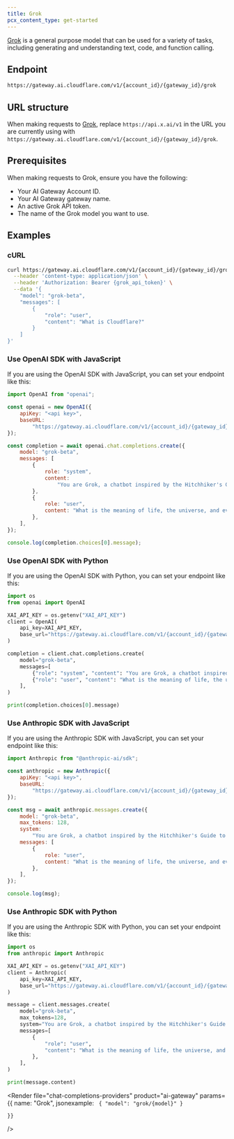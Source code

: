```yaml
---
title: Grok
pcx_content_type: get-started
---
```



[Grok](https://docs.x.ai/docs#getting-started) is a general purpose model that can be used for a variety of tasks, including generating and understanding text, code, and function calling.

## Endpoint

```txt
https://gateway.ai.cloudflare.com/v1/{account_id}/{gateway_id}/grok
```

## URL structure

When making requests to [Grok](https://docs.x.ai/docs#getting-started), replace `https://api.x.ai/v1` in the URL you are currently using with `https://gateway.ai.cloudflare.com/v1/{account_id}/{gateway_id}/grok`.

## Prerequisites

When making requests to Grok, ensure you have the following:

- Your AI Gateway Account ID.
- Your AI Gateway gateway name.
- An active Grok API token.
- The name of the Grok model you want to use.

## Examples

### cURL

```bash title="Request"
curl https://gateway.ai.cloudflare.com/v1/{account_id}/{gateway_id}/grok/v1/chat/completions \
  --header 'content-type: application/json' \
  --header 'Authorization: Bearer {grok_api_token}' \
  --data '{
    "model": "grok-beta",
    "messages": [
        {
            "role": "user",
            "content": "What is Cloudflare?"
        }
    ]
}'
```

### Use OpenAI SDK with JavaScript

If you are using the OpenAI SDK with JavaScript, you can set your endpoint like this:

```js title="JavaScript"
import OpenAI from "openai";

const openai = new OpenAI({
	apiKey: "<api key>",
	baseURL:
		"https://gateway.ai.cloudflare.com/v1/{account_id}/{gateway_id}/grok",
});

const completion = await openai.chat.completions.create({
	model: "grok-beta",
	messages: [
		{
			role: "system",
			content:
				"You are Grok, a chatbot inspired by the Hitchhiker's Guide to the Galaxy.",
		},
		{
			role: "user",
			content: "What is the meaning of life, the universe, and everything?",
		},
	],
});

console.log(completion.choices[0].message);
```

### Use OpenAI SDK with Python

If you are using the OpenAI SDK with Python, you can set your endpoint like this:

```python title="Python"
import os
from openai import OpenAI

XAI_API_KEY = os.getenv("XAI_API_KEY")
client = OpenAI(
    api_key=XAI_API_KEY,
    base_url="https://gateway.ai.cloudflare.com/v1/{account_id}/{gateway_id}/grok",
)

completion = client.chat.completions.create(
    model="grok-beta",
    messages=[
        {"role": "system", "content": "You are Grok, a chatbot inspired by the Hitchhiker's Guide to the Galaxy."},
        {"role": "user", "content": "What is the meaning of life, the universe, and everything?"},
    ],
)

print(completion.choices[0].message)
```

### Use Anthropic SDK with JavaScript

If you are using the Anthropic SDK with JavaScript, you can set your endpoint like this:

```js title="JavaScript"
import Anthropic from "@anthropic-ai/sdk";

const anthropic = new Anthropic({
	apiKey: "<api key>",
	baseURL:
		"https://gateway.ai.cloudflare.com/v1/{account_id}/{gateway_id}/grok",
});

const msg = await anthropic.messages.create({
	model: "grok-beta",
	max_tokens: 128,
	system:
		"You are Grok, a chatbot inspired by the Hitchhiker's Guide to the Galaxy.",
	messages: [
		{
			role: "user",
			content: "What is the meaning of life, the universe, and everything?",
		},
	],
});

console.log(msg);
```

### Use Anthropic SDK with Python

If you are using the Anthropic SDK with Python, you can set your endpoint like this:

```python title="Python"
import os
from anthropic import Anthropic

XAI_API_KEY = os.getenv("XAI_API_KEY")
client = Anthropic(
    api_key=XAI_API_KEY,
    base_url="https://gateway.ai.cloudflare.com/v1/{account_id}/{gateway_id}/grok",
)

message = client.messages.create(
    model="grok-beta",
    max_tokens=128,
    system="You are Grok, a chatbot inspired by the Hitchhiker's Guide to the Galaxy.",
    messages=[
        {
            "role": "user",
            "content": "What is the meaning of life, the universe, and everything?",
        },
    ],
)

print(message.content)
```

<Render
	file="chat-completions-providers"
	product="ai-gateway"
	params={{
		name: "Grok",
		jsonexample: `
{
	"model": "grok/{model}"
}`

    }}

/>
